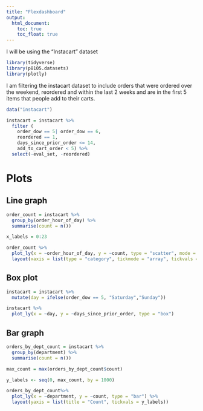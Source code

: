```yaml
---
title: "Flexdashboard"
output: 
  html_document:
    toc: true
    toc_float: true
---
```

I will be using the "Instacart" dataset

```r
library(tidyverse)
library(p8105.datasets)
library(plotly)
```

I am filtering the instacart dataset to include orders that were ordered over the weekend, reordered and within the last 2 weeks and are in the first 5 items that people add to their carts.
```r
data("instacart")

instacart = instacart %>% 
  filter (
    order_dow == 5| order_dow == 6,
    reordered == 1,
    days_since_prior_order <= 14,
    add_to_cart_order < 5) %>% 
  select(-eval_set, -reordered)
```

# Plots
## Line graph
```r
order_count = instacart %>%
  group_by(order_hour_of_day) %>%
  summarise(count = n())

x_labels = 0:23

order_count %>%
  plot_ly(x = ~order_hour_of_day, y = ~count, type = "scatter", mode = "lines+markers") %>%
  layout(xaxis = list(type = "category", tickmode = "array", tickvals = x_labels, ticktext = x_labels, title = "Orders by hour of the day"))
```


## Box plot
```r
instacart = instacart %>%
  mutate(day = ifelse(order_dow == 5, "Saturday","Sunday"))

instacart %>%
  plot_ly(x = ~day, y = ~days_since_prior_order, type = "box")

```

## Bar graph
```r
orders_by_dept_count = instacart %>%
  group_by(department) %>%
  summarise(count = n())

max_count = max(orders_by_dept_count$count)

y_labels <- seq(0, max_count, by = 1000)

orders_by_dept_count%>%
  plot_ly(x = ~department, y = ~count, type = "bar") %>%
  layout(yaxis = list(title = "Count", tickvals = y_labels))
```

